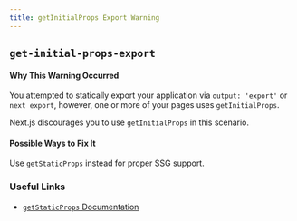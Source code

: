 ```yaml
---
title: getInitialProps Export Warning
---
```


## `get-initial-props-export`

#### Why This Warning Occurred

You attempted to statically export your application via `output: 'export'` or `next export`, however, one or more of your pages uses `getInitialProps`.

Next.js discourages you to use `getInitialProps` in this scenario.

#### Possible Ways to Fix It

Use `getStaticProps` instead for proper SSG support.

### Useful Links

- [`getStaticProps` Documentation](https://nextjs.org/docs/basic-features/data-fetching/get-static-props)
